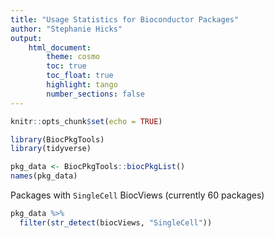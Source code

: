```yaml
---
title: "Usage Statistics for Bioconductor Packages"
author: "Stephanie Hicks"
output: 
    html_document:
        theme: cosmo 
        toc: true
        toc_float: true
        highlight: tango
        number_sections: false
---
```


```r
knitr::opts_chunk$set(echo = TRUE)
```


```r
library(BiocPkgTools)
library(tidyverse)

pkg_data <- BiocPkgTools::biocPkgList()
names(pkg_data)

```

Packages with `SingleCell` BiocViews (currently 60 packages)

```r
pkg_data %>% 
  filter(str_detect(biocViews, "SingleCell"))
```

